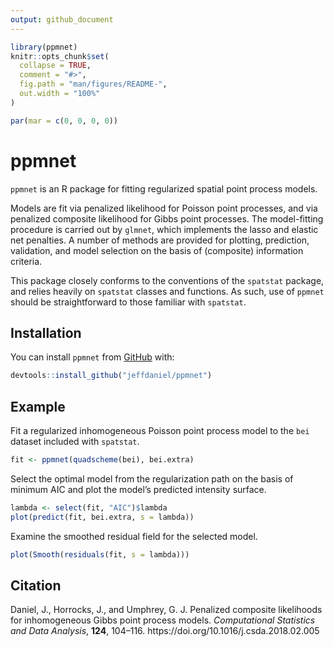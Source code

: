 ```yaml
---
output: github_document
---
```


<!-- README.md is generated from README.Rmd. Please edit that file -->

```r
library(ppmnet)
knitr::opts_chunk$set(
  collapse = TRUE,
  comment = "#>",
  fig.path = "man/figures/README-",
  out.width = "100%"
)
```

```r
par(mar = c(0, 0, 0, 0))
``` 

# ppmnet

<!-- badges: start -->
<!-- badges: end -->

`ppmnet` is an R package for fitting regularized spatial point process models.

Models are fit via penalized likelihood for Poisson point processes, and via penalized composite likelihood for Gibbs point processes. 
The model-fitting procedure is carried out by `glmnet`, which implements the lasso and elastic net penalties.
A number of methods are provided for plotting, prediction, validation, and model selection on the basis of (composite) information criteria.

This package closely conforms to the conventions of the `spatstat` package, and relies heavily on `spatstat` classes and functions. As such, use of `ppmnet` should be straightforward to those familiar with `spatstat`.

## Installation

You can install `ppmnet` from [GitHub](https://github.com/) with:

```r
devtools::install_github("jeffdaniel/ppmnet")
```

## Example

Fit a regularized inhomogeneous Poisson point process model to the `bei` dataset
included with `spatstat`.
```r
fit <- ppmnet(quadscheme(bei), bei.extra)
```

Select the optimal model from the regularization path on the basis of minimum AIC and plot the model's predicted intensity surface.
```r
lambda <- select(fit, "AIC")$lambda
plot(predict(fit, bei.extra, s = lambda))
```

Examine the smoothed residual field for the selected model.
```r
plot(Smooth(residuals(fit, s = lambda)))
```

## Citation

Daniel, J., Horrocks, J., and Umphrey, G. J. Penalized composite likelihoods for inhomogeneous Gibbs point process models. *Computational Statistics and Data Analysis*, **124**, 104--116. https://doi.org/10.1016/j.csda.2018.02.005
